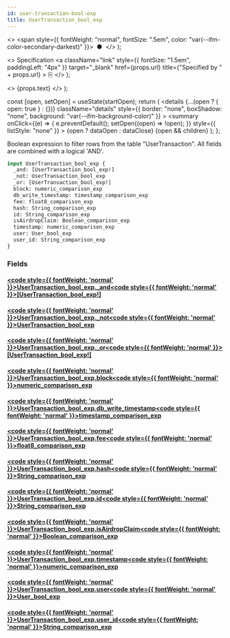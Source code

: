 ```yaml
---
id: user-transaction-bool-exp
title: UserTransaction_bool_exp
---
```


<head>
  <meta content="noindex" name="robots" />
  <meta charset="utf-8" />
</head>

  <>
    <span style={{ fontWeight: "normal", fontSize: ".5em", color: "var(--ifm-color-secondary-darkest)" }}>
      &nbsp;●&nbsp;
    </span>
  </>
);

  <>
    Specification
    <a
      className="link"
      style={{ fontSize: "1.5em", paddingLeft: "4px" }}
      target="_blank"
      href={props.url}
      title={"Specified by " + props.url}
    >
      ⎘
    </a>
  </>
);

  <>
    <span className={props.class}>{props.text}</span>
  </>
);


  const [open, setOpen] = useState(startOpen);
  return (
    <details
      {...(open ? { open: true } : {})}
      className="details"
      style={{ border: "none", boxShadow: "none", background: "var(--ifm-background-color)" }}
    >
      <summary
        onClick={(e) => {
          e.preventDefault();
          setOpen((open) => !open);
        }}
        style={{ listStyle: "none" }}
      >
        {open ? dataOpen : dataClose}
      </summary>
      {open && children}
    </details>
  );
};

Boolean expression to filter rows from the table "UserTransaction". All fields are combined with a logical 'AND'.

```graphql
input UserTransaction_bool_exp {
  _and: [UserTransaction_bool_exp!]
  _not: UserTransaction_bool_exp
  _or: [UserTransaction_bool_exp!]
  block: numeric_comparison_exp
  db_write_timestamp: timestamp_comparison_exp
  fee: float8_comparison_exp
  hash: String_comparison_exp
  id: String_comparison_exp
  isAirdropClaim: Boolean_comparison_exp
  timestamp: numeric_comparison_exp
  user: User_bool_exp
  user_id: String_comparison_exp
}
```

### Fields

#### [<code style={{ fontWeight: 'normal' }}>UserTransaction_bool_exp.<b>\_and</b></code>](#)<Bullet />[<code style={{ fontWeight: 'normal' }}><b>[UserTransaction_bool_exp!]</b></code>](/docs/api/flow/graphql/envio/inputs/user-transaction-bool-exp.mdx) <Badge class="badge badge--secondary " text="list"/> <Badge class="badge badge--secondary " text="input"/>

#### [<code style={{ fontWeight: 'normal' }}>UserTransaction_bool_exp.<b>\_not</b></code>](#)<Bullet />[<code style={{ fontWeight: 'normal' }}><b>UserTransaction_bool_exp</b></code>](/docs/api/flow/graphql/envio/inputs/user-transaction-bool-exp.mdx) <Badge class="badge badge--secondary " text="input"/>

#### [<code style={{ fontWeight: 'normal' }}>UserTransaction_bool_exp.<b>\_or</b></code>](#)<Bullet />[<code style={{ fontWeight: 'normal' }}><b>[UserTransaction_bool_exp!]</b></code>](/docs/api/flow/graphql/envio/inputs/user-transaction-bool-exp.mdx) <Badge class="badge badge--secondary " text="list"/> <Badge class="badge badge--secondary " text="input"/>

#### [<code style={{ fontWeight: 'normal' }}>UserTransaction_bool_exp.<b>block</b></code>](#)<Bullet />[<code style={{ fontWeight: 'normal' }}><b>numeric_comparison_exp</b></code>](/docs/api/flow/graphql/envio/inputs/numeric-comparison-exp.mdx) <Badge class="badge badge--secondary " text="input"/>

#### [<code style={{ fontWeight: 'normal' }}>UserTransaction_bool_exp.<b>db_write_timestamp</b></code>](#)<Bullet />[<code style={{ fontWeight: 'normal' }}><b>timestamp_comparison_exp</b></code>](/docs/api/flow/graphql/envio/inputs/timestamp-comparison-exp.mdx) <Badge class="badge badge--secondary " text="input"/>

#### [<code style={{ fontWeight: 'normal' }}>UserTransaction_bool_exp.<b>fee</b></code>](#)<Bullet />[<code style={{ fontWeight: 'normal' }}><b>float8_comparison_exp</b></code>](/docs/api/flow/graphql/envio/inputs/float-8-comparison-exp.mdx) <Badge class="badge badge--secondary " text="input"/>

#### [<code style={{ fontWeight: 'normal' }}>UserTransaction_bool_exp.<b>hash</b></code>](#)<Bullet />[<code style={{ fontWeight: 'normal' }}><b>String_comparison_exp</b></code>](/docs/api/flow/graphql/envio/inputs/string-comparison-exp.mdx) <Badge class="badge badge--secondary " text="input"/>

#### [<code style={{ fontWeight: 'normal' }}>UserTransaction_bool_exp.<b>id</b></code>](#)<Bullet />[<code style={{ fontWeight: 'normal' }}><b>String_comparison_exp</b></code>](/docs/api/flow/graphql/envio/inputs/string-comparison-exp.mdx) <Badge class="badge badge--secondary " text="input"/>

#### [<code style={{ fontWeight: 'normal' }}>UserTransaction_bool_exp.<b>isAirdropClaim</b></code>](#)<Bullet />[<code style={{ fontWeight: 'normal' }}><b>Boolean_comparison_exp</b></code>](/docs/api/flow/graphql/envio/inputs/boolean-comparison-exp.mdx) <Badge class="badge badge--secondary " text="input"/>

#### [<code style={{ fontWeight: 'normal' }}>UserTransaction_bool_exp.<b>timestamp</b></code>](#)<Bullet />[<code style={{ fontWeight: 'normal' }}><b>numeric_comparison_exp</b></code>](/docs/api/flow/graphql/envio/inputs/numeric-comparison-exp.mdx) <Badge class="badge badge--secondary " text="input"/>

#### [<code style={{ fontWeight: 'normal' }}>UserTransaction_bool_exp.<b>user</b></code>](#)<Bullet />[<code style={{ fontWeight: 'normal' }}><b>User_bool_exp</b></code>](/docs/api/flow/graphql/envio/inputs/user-bool-exp.mdx) <Badge class="badge badge--secondary " text="input"/>

#### [<code style={{ fontWeight: 'normal' }}>UserTransaction_bool_exp.<b>user_id</b></code>](#)<Bullet />[<code style={{ fontWeight: 'normal' }}><b>String_comparison_exp</b></code>](/docs/api/flow/graphql/envio/inputs/string-comparison-exp.mdx) <Badge class="badge badge--secondary " text="input"/>
